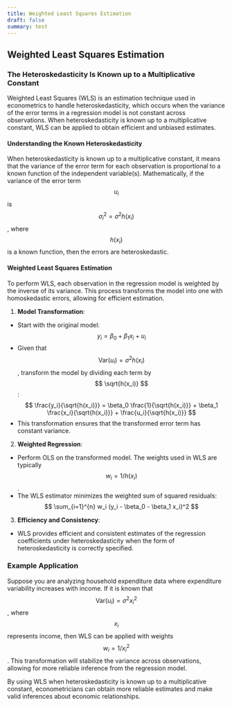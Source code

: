 ```yaml
---
title: Weighted Least Squares Estimation
draft: false
summary: test
---
```



<TOCInline toc={props.toc} asDisclosure />

## Weighted Least Squares Estimation

### The Heteroskedasticity Is Known up to a Multiplicative Constant

Weighted Least Squares (WLS) is an estimation technique used in econometrics to handle heteroskedasticity, which occurs when the variance of the error terms in a regression model is not constant across observations. When heteroskedasticity is known up to a multiplicative constant, WLS can be applied to obtain efficient and unbiased estimates.

#### **Understanding the Known Heteroskedasticity**

When heteroskedasticity is known up to a multiplicative constant, it means that the variance of the error term for each observation is proportional to a known function of the independent variable(s). Mathematically, if the variance of the error term $$ u_i $$ is $$ \sigma_i^2 = \sigma^2 h(x_i) $$, where $$ h(x_i) $$ is a known function, then the errors are heteroskedastic.

#### **Weighted Least Squares Estimation**

To perform WLS, each observation in the regression model is weighted by the inverse of its variance. This process transforms the model into one with homoskedastic errors, allowing for efficient estimation.

1. **Model Transformation**:

- Start with the original model:
  $$
  y_i = \beta_0 + \beta_1 x_i + u_i
  $$
- Given that $$ \text{Var}(u_i) = \sigma^2 h(x_i) $$, transform the model by dividing each term by $$ \sqrt{h(x_i)} $$:
  $$
  \frac{y_i}{\sqrt{h(x_i)}} = \beta_0 \frac{1}{\sqrt{h(x_i)}} + \beta_1 \frac{x_i}{\sqrt{h(x_i)}} + \frac{u_i}{\sqrt{h(x_i)}}
  $$
- This transformation ensures that the transformed error term has constant variance.

2. **Weighted Regression**:

- Perform OLS on the transformed model. The weights used in WLS are typically $$ w_i = 1/h(x_i) $$.
- The WLS estimator minimizes the weighted sum of squared residuals:
  $$
  \sum_{i=1}^{n} w_i (y_i - \beta_0 - \beta_1 x_i)^2
  $$

3. **Efficiency and Consistency**:

- WLS provides efficient and consistent estimates of the regression coefficients under heteroskedasticity when the form of heteroskedasticity is correctly specified.

### **Example Application**

Suppose you are analyzing household expenditure data where expenditure variability increases with income. If it is known that $$ \text{Var}(u_i) = \sigma^2 x_i^2 $$, where $$ x_i $$ represents income, then WLS can be applied with weights $$ w_i = 1/x_i^2 $$. This transformation will stabilize the variance across observations, allowing for more reliable inference from the regression model.

By using WLS when heteroskedasticity is known up to a multiplicative constant, econometricians can obtain more reliable estimates and make valid inferences about economic relationships.
